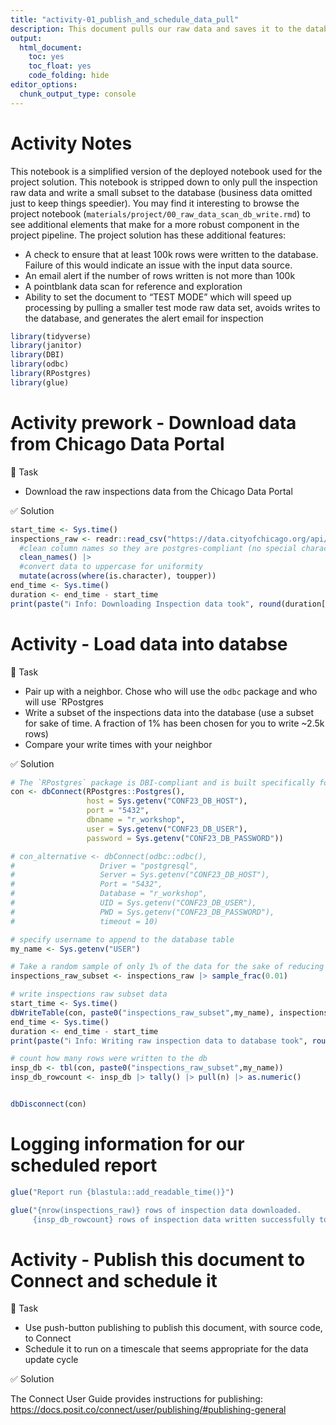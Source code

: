 ```yaml
---
title: "activity-01_publish_and_schedule_data_pull"
description: This document pulls our raw data and saves it to the database. Publish this to Connect and schedule it to run at an appropriate interval
output:
  html_document:
    toc: yes
    toc_float: yes
    code_folding: hide
editor_options:
  chunk_output_type: console
---
```

# Activity Notes

This notebook is a simplified version of the deployed notebook used for the project solution. This notebook is stripped down to only pull the inspection raw data and write a small subset to the database (business data omitted just to keep things speedier). You may find it interesting to browse the project notebook (`materials/project/00_raw_data_scan_db_write.rmd`) to see additional elements that make for a more robust component in the project pipeline. The project solution has these additional features: 

- A check to ensure that at least 100k rows were written to the database. Failure of this would indicate an issue with the input data source.
- An email alert if the number of rows written is not more than 100k
- A pointblank data scan for reference and exploration
- Ability to set the document to "TEST MODE" which will speed up processing by pulling a smaller test mode raw data set, avoids writes to the database, and generates the alert email for inspection

```r

library(tidyverse)
library(janitor)
library(DBI)
library(odbc)
library(RPostgres)
library(glue)

```

# Activity prework - Download data from Chicago Data Portal
🔄 Task

- Download the raw inspections data from the Chicago Data Portal 

✅ Solution


```r


start_time <- Sys.time()
inspections_raw <- readr::read_csv("https://data.cityofchicago.org/api/views/4ijn-s7e5/rows.csv") |> 
  #clean column names so they are postgres-compliant (no special characters or spaces) and less annoying to type
  clean_names() |> 
  #convert data to uppercase for uniformity
  mutate(across(where(is.character), toupper))
end_time <- Sys.time()
duration <- end_time - start_time
print(paste("ℹ️ Info: Downloading Inspection data took", round(duration[[1]], 2),  units(duration)))


```

# Activity - Load data into databse
🔄 Task

- Pair up with a neighbor. Chose who will use the `odbc` package and who will use `RPostgres
- Write a subset of the inspections data into the database (use a subset for sake of time. A fraction of 1% has been chosen for you to write ~2.5k rows)
- Compare your write times with your neighbor

✅ Solution

<!-- TODO: Change to DSN for easier publishing -->
```r


# The `RPostgres` package is DBI-compliant and is built specifically for PosgreSQL DB. Performance may be faster (particularly for writing data!) than using the generic odbc package. It's perfectly reasonable to use the odbc package instead, and if we do, if we instead use the generic `odbc::odbc()` backend, the database will appear in the Connections pane. 
con <- dbConnect(RPostgres::Postgres(), 
                 host = Sys.getenv("CONF23_DB_HOST"), 
                 port = "5432", 
                 dbname = "r_workshop", 
                 user = Sys.getenv("CONF23_DB_USER"), 
                 password = Sys.getenv("CONF23_DB_PASSWORD"))

# con_alternative <- dbConnect(odbc::odbc(), 
#                   Driver = "postgresql", 
#                   Server = Sys.getenv("CONF23_DB_HOST"), 
#                   Port = "5432", 
#                   Database = "r_workshop", 
#                   UID = Sys.getenv("CONF23_DB_USER"),    
#                   PWD = Sys.getenv("CONF23_DB_PASSWORD"), 
#                   timeout = 10)

# specify username to append to the database table
my_name <- Sys.getenv("USER")

# Take a random sample of only 1% of the data for the sake of reducing the time for processing (est. ~2.5k rows)
inspections_raw_subset <- inspections_raw |> sample_frac(0.01)

# write inspections raw subset data
start_time <- Sys.time()
dbWriteTable(con, paste0("inspections_raw_subset",my_name), inspections_raw_subset, overwrite = TRUE)
end_time <- Sys.time()
duration <- end_time - start_time
print(paste("ℹ️ Info: Writing raw inspection data to database took", round(duration[[1]], 2),  units(duration)))

# count how many rows were written to the db
insp_db <- tbl(con, paste0("inspections_raw_subset",my_name))
insp_db_rowcount <- insp_db |> tally() |> pull(n) |> as.numeric()


dbDisconnect(con)
```

# Logging information for our scheduled report
```r

glue("Report run {blastula::add_readable_time()}")

glue("{nrow(inspections_raw)} rows of inspection data downloaded. 
     {insp_db_rowcount} rows of inspection data written successfully to database.")


```

# Activity - Publish this document to Connect and schedule it
🔄 Task

- Use push-button publishing to publish this document, with source code, to Connect
- Schedule it to run on a timescale that seems appropriate for the data update cycle

✅ Solution

The Connect User Guide provides instructions for publishing: <https://docs.posit.co/connect/user/publishing/#publishing-general>



